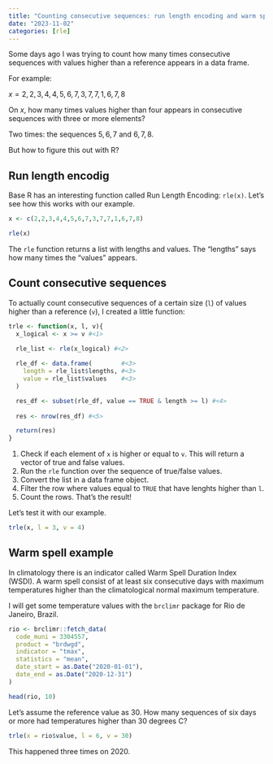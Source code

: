 ```yaml
---
title: "Counting consecutive sequences: run length encoding and warm spell durations example"
date: "2023-11-02"
categories: [rle]
---
```


Some days ago I was trying to count how many times consecutive sequences with values higher than a reference appears in a data frame.

For example:

$x = {2,2,3,4,4,5,6,7,3,7,7,1,6,7,8}$

On $x$, how many times values higher than four appears in consecutive sequences with three or more elements?

Two times: the sequences $5,6,7$ and $6,7,8$.

But how to figure this out with R?

## Run length encodig

Base R has an interesting function called Run Length Encoding: `rle(x)`. Let's see how this works with our example.

```r
x <- c(2,2,3,4,4,5,6,7,3,7,7,1,6,7,8)

rle(x)
```

The `rle` function returns a list with lengths and values. The "lengths" says how many times the "values" appears.

## Count consecutive sequences

To actually count consecutive sequences of a certain size (`l`) of values higher than a reference (`v`), I created a little function:

```r
trle <- function(x, l, v){
  x_logical <- x >= v #<1>
  
  rle_list <- rle(x_logical) #<2>

  rle_df <- data.frame(        #<3>
    length = rle_list$lengths, #<3>
    value = rle_list$values    #<3>
  )

  res_df <- subset(rle_df, value == TRUE & length >= l) #<4>
  
  res <- nrow(res_df) #<5>

  return(res)
}
```

1.  Check if each element of `x` is higher or equal to `v`. This will return a vector of true and false values.
2.  Run the `rle` function over the sequence of true/false values.
3.  Convert the list in a data frame object.
4.  Filter the row where values equal to `TRUE` that have lenghts higher than `l`.
5.  Count the rows. That's the result!

Let's test it with our example.

```r
trle(x, l = 3, v = 4)
```

## Warm spell example

In climatology there is an indicator called Warm Spell Duration Index (WSDI). A warm spell consist of at least six consecutive days with maximum temperatures higher than the climatological normal maximum temperature.

I will get some temperature values with the `brclimr` package for Rio de Janeiro, Brazil.

```r
rio <- brclimr::fetch_data(
  code_muni = 3304557,
  product = "brdwgd", 
  indicator = "tmax", 
  statistics = "mean", 
  date_start = as.Date("2020-01-01"),
  date_end = as.Date("2020-12-31")
)

head(rio, 10)
```

Let's assume the reference value as 30. How many sequences of six days or more had temperatures higher than 30 degrees C?

```r
trle(x = rio$value, l = 6, v = 30)
```

This happened three times on 2020.
